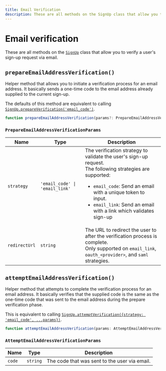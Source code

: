 ```yaml
---
title: Email Verification
description: These are all methods on the SignUp class that allow you to verify a user's sign-up request via email.
---
```


# Email verification

These are all methods on the [`SignUp`](/docs/references/javascript/sign-up/sign-up) class that allow you to verify a user's sign-up request via email.

## `prepareEmailAddressVerification()`

Helper method that allows you to initiate a verification process for an email address. It basically sends a one-time code to the email address already supplied to the current sign-up.

The defaults of this method are equivalent to calling [`SignUp.prepareVerification('email_code')`](/docs/references/javascript/sign-up/verification#prepareverification).

```typescript
function prepareEmailAddressVerification(params?: PrepareEmailAddressVerificationParams): Promise<SignUpResource>;
```

### `PrepareEmailAddressVerificationParams`

| Name | Type | Description |
| - | - | - |
| `strategy` | `'email_code' \| 'email_link'` | The verification strategy to validate the user's sign-up request.<br />The following strategies are supported:<br /><ul><li>`email_code`: Send an email with a unique token to input.</li><li>`email_link`: Send an email with a link which validates sign-up</li></ul> |
| `redirectUrl` | `string` | The URL to redirect the user to after the verification process is complete.<br />Only supported on `email_link`, `oauth_<provider>`, and `saml` strategies. |

## `attemptEmailAddressVerification()`

Helper method that attempts to complete the verification process for an email address. It basically verifies that the supplied code is the same as the one-time code that was sent to the email address during the prepare verification phase.

This is equivalent to calling [`SignUp.attemptVerification({strategy: 'email_code', ...params})`](/docs/references/javascript/sign-up/verification#attempt-verification).

```typescript
function attemptEmailAddressVerification(params: AttemptEmailAddressVerificationParams): Promise<SignUpResource>;
```

### `AttemptEmailAddressVerificationParams`

| Name | Type | Description |
| - | - | - |
| `code` | `string` | The code that was sent to the user via email. |

[signup-ref]: /docs/references/javascript/sign-up/sign-up
